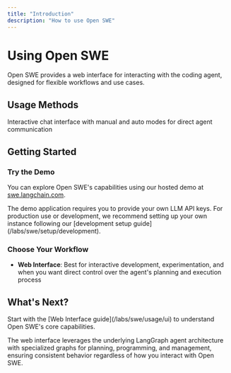 ```yaml
---
title: "Introduction"
description: "How to use Open SWE"
---
```


# Using Open SWE

Open SWE provides a web interface for interacting with the coding agent, designed for flexible workflows and use cases.

## Usage Methods

<CardGroup cols={1}>
  <Card title="Web Interface" icon="browser" href="/labs/swe/usage/ui">
    Interactive chat interface with manual and auto modes for direct agent
    communication
  </Card>
</CardGroup>

## Getting Started

### Try the Demo

You can explore Open SWE's capabilities using our hosted demo at [swe.langchain.com](https://swe.langchain.com).

<Note>
  The demo application requires you to provide your own LLM API keys. For
  production use or development, we recommend setting up your own instance
  following our [development setup guide](/labs/swe/setup/development).
</Note>

### Choose Your Workflow

- **Web Interface**: Best for interactive development, experimentation, and when you want direct control over the agent's planning and execution process

## What's Next?

<Tip>
  Start with the [Web Interface guide](/labs/swe/usage/ui) to understand Open
  SWE's core capabilities.
</Tip>

The web interface leverages the underlying LangGraph agent architecture with specialized graphs for planning, programming, and management, ensuring consistent behavior regardless of how you interact with Open SWE.
